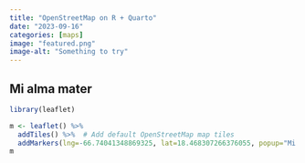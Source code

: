 ```yaml
---
title: "OpenStreetMap on R + Quarto"
date: "2023-09-16"
categories: [maps]
image: "featured.png"
image-alt: "Something to try"
---
```


## Mi alma mater

```r
library(leaflet)

m <- leaflet() %>%
  addTiles() %>%  # Add default OpenStreetMap map tiles
  addMarkers(lng=-66.74041348869325, lat=18.468307266376055, popup="Mi Alma Mater🐺")
m
```
